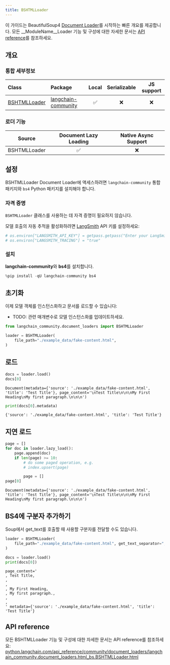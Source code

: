 ```yaml
---
title: BSHTMLLoader
---
```


이 가이드는 BeautifulSoup4 [Document Loader](https://python.langchain.com/docs/concepts/document_loaders)를 시작하는 빠른 개요를 제공합니다. 모든 __ModuleName__Loader 기능 및 구성에 대한 자세한 문서는 [API reference](https://python.langchain.com/api_reference/community/document_loaders/langchain_community.document_loaders.html_bs.BSHTMLLoader.html)를 참조하세요.

## 개요

### 통합 세부정보

| Class | Package | Local | Serializable | JS support|
| :--- | :--- | :---: | :---: |  :---: |
| [BSHTMLLoader](https://python.langchain.com/api_reference/community/document_loaders/langchain_community.document_loaders.html_bs.BSHTMLLoader.html) | [langchain-community](https://python.langchain.com/api_reference/community/index.html) | ✅ | ❌ | ❌ |

### 로더 기능

| Source | Document Lazy Loading | Native Async Support
| :---: | :---: | :---: |
| BSHTMLLoader | ✅ | ❌ |

## 설정

BSHTMLLoader Document Loader에 액세스하려면 `langchain-community` 통합 패키지와 `bs4` Python 패키지를 설치해야 합니다.

### 자격 증명

`BSHTMLLoader` 클래스를 사용하는 데 자격 증명이 필요하지 않습니다.

모델 호출의 자동 추적을 활성화하려면 [LangSmith](https://docs.smith.langchain.com/) API 키를 설정하세요:

```python
# os.environ["LANGSMITH_API_KEY"] = getpass.getpass("Enter your LangSmith API key: ")
# os.environ["LANGSMITH_TRACING"] = "true"
```

### 설치

**langchain-community**와 **bs4**를 설치합니다.

```python
%pip install -qU langchain-community bs4
```

## 초기화

이제 모델 객체를 인스턴스화하고 문서를 로드할 수 있습니다:

- TODO: 관련 매개변수로 모델 인스턴스화를 업데이트하세요.

```python
from langchain_community.document_loaders import BSHTMLLoader

loader = BSHTMLLoader(
    file_path="./example_data/fake-content.html",
)
```

## 로드

```python
docs = loader.load()
docs[0]
```

```output
Document(metadata={'source': './example_data/fake-content.html', 'title': 'Test Title'}, page_content='\nTest Title\n\n\nMy First Heading\nMy first paragraph.\n\n\n')
```

```python
print(docs[0].metadata)
```

```output
{'source': './example_data/fake-content.html', 'title': 'Test Title'}
```

## 지연 로드

```python
page = []
for doc in loader.lazy_load():
    page.append(doc)
    if len(page) >= 10:
        # do some paged operation, e.g.
        # index.upsert(page)

        page = []
page[0]
```

```output
Document(metadata={'source': './example_data/fake-content.html', 'title': 'Test Title'}, page_content='\nTest Title\n\n\nMy First Heading\nMy first paragraph.\n\n\n')
```

## BS4에 구분자 추가하기

Soup에서 get_text를 호출할 때 사용할 구분자를 전달할 수도 있습니다.

```python
loader = BSHTMLLoader(
    file_path="./example_data/fake-content.html", get_text_separator=", "
)

docs = loader.load()
print(docs[0])
```

```output
page_content='
, Test Title,
,
,
, My First Heading,
, My first paragraph.,
,
,
' metadata={'source': './example_data/fake-content.html', 'title': 'Test Title'}
```

## API reference

모든 BSHTMLLoader 기능 및 구성에 대한 자세한 문서는 API reference를 참조하세요: [python.langchain.com/api_reference/community/document_loaders/langchain_community.document_loaders.html_bs.BSHTMLLoader.html](https://python.langchain.com/api_reference/community/document_loaders/langchain_community.document_loaders.html_bs.BSHTMLLoader.html)
